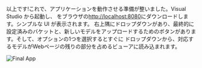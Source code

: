 以上です!これで、アプリケーションを動作させる準備が整いました。Visual Studio から起動し、
をブラウザの[http://localhost:8080](http://localhost:8080)にダウンロードします。シンプルな UI が表示されます。
右上隅にドロップダウンがあり、最終的に
設定済みのバケットと、新しいモデルをアップロードするためのボタンがあります。そして、オプションの1つを選択するとすぐに
ドロップダウンから、対応するモデルがWebページの残りの部分を占めるビューアに読み込まれます。

![Final App](./final-app.webp)
